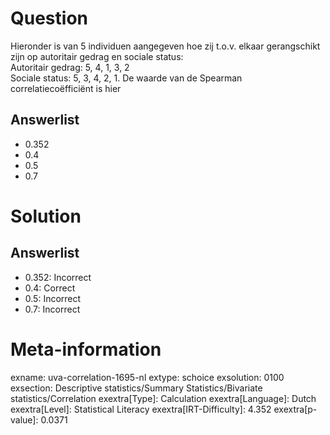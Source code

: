 Question
========

Hieronder is van 5 individuen aangegeven hoe zij t.o.v. elkaar
gerangschikt zijn op autoritair gedrag en sociale status:\
Autoritair gedrag: 5, 4, 1, 3, 2\
Sociale status: 5, 3, 4, 2, 1. De waarde van de Spearman
correlatiecoëfficiënt is hier

Answerlist
----------

* 0.352
* 0.4
* 0.5
* 0.7

Solution
========

Answerlist
----------

* 0.352: Incorrect
* 0.4: Correct
* 0.5: Incorrect
* 0.7: Incorrect

Meta-information
================
exname: uva-correlation-1695-nl
extype: schoice
exsolution: 0100
exsection: Descriptive statistics/Summary Statistics/Bivariate statistics/Correlation
exextra[Type]: Calculation
exextra[Language]: Dutch
exextra[Level]: Statistical Literacy
exextra[IRT-Difficulty]: 4.352
exextra[p-value]: 0.0371
